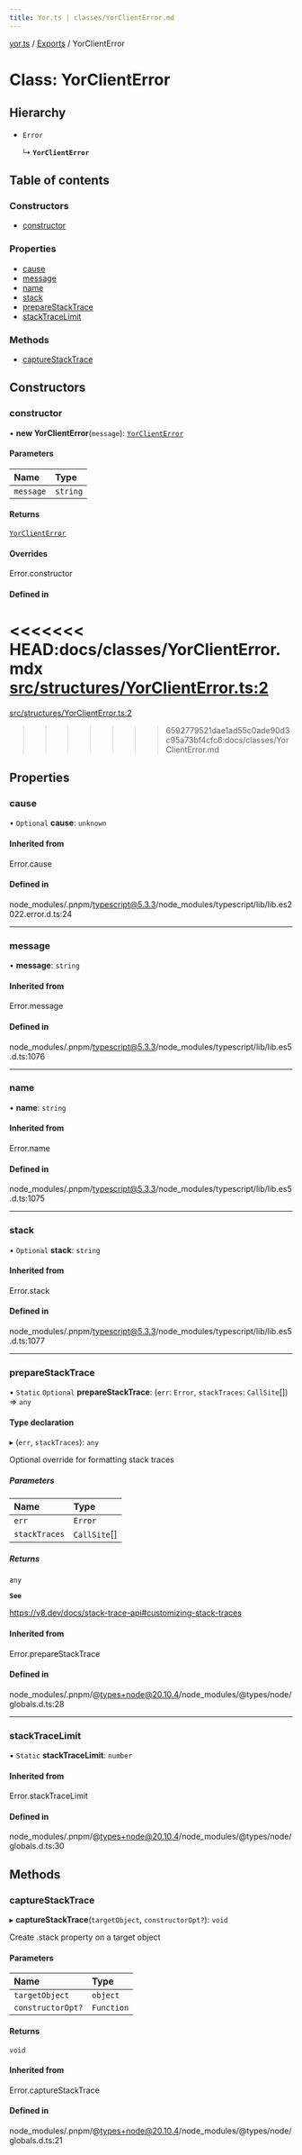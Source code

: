 ```yaml
---
title: Yor.ts | classes/YorClientError.md
---
```

[yor.ts](../README.md) / [Exports](../modules.md) / YorClientError

# Class: YorClientError

## Hierarchy

- `Error`

  ↳ **`YorClientError`**

## Table of contents

### Constructors

- [constructor](YorClientError.md#constructor)

### Properties

- [cause](YorClientError.md#cause)
- [message](YorClientError.md#message)
- [name](YorClientError.md#name)
- [stack](YorClientError.md#stack)
- [prepareStackTrace](YorClientError.md#preparestacktrace)
- [stackTraceLimit](YorClientError.md#stacktracelimit)

### Methods

- [captureStackTrace](YorClientError.md#capturestacktrace)

## Constructors

### constructor

• **new YorClientError**(`message`): [`YorClientError`](YorClientError.md)

#### Parameters

| Name | Type |
| :------ | :------ |
| `message` | `string` |

#### Returns

[`YorClientError`](YorClientError.md)

#### Overrides

Error.constructor

#### Defined in

<<<<<<< HEAD:docs/classes/YorClientError.mdx
[src/structures/YorClientError.ts:2](https://github.com/OreOreki/interactions.ts/blob/dd9125a/src/structures/YorClientError.ts#L2)
=======
[src/structures/YorClientError.ts:2](https://github.com/OreOreki/yor.ts/blob/dd9125a/src/structures/YorClientError.ts#L2)
>>>>>>> 6592779521dae1ad55c0ade90d3c95a73bf4cfc6:docs/classes/YorClientError.md

## Properties

### cause

• `Optional` **cause**: `unknown`

#### Inherited from

Error.cause

#### Defined in

node_modules/.pnpm/typescript@5.3.3/node_modules/typescript/lib/lib.es2022.error.d.ts:24

___

### message

• **message**: `string`

#### Inherited from

Error.message

#### Defined in

node_modules/.pnpm/typescript@5.3.3/node_modules/typescript/lib/lib.es5.d.ts:1076

___

### name

• **name**: `string`

#### Inherited from

Error.name

#### Defined in

node_modules/.pnpm/typescript@5.3.3/node_modules/typescript/lib/lib.es5.d.ts:1075

___

### stack

• `Optional` **stack**: `string`

#### Inherited from

Error.stack

#### Defined in

node_modules/.pnpm/typescript@5.3.3/node_modules/typescript/lib/lib.es5.d.ts:1077

___

### prepareStackTrace

▪ `Static` `Optional` **prepareStackTrace**: (`err`: `Error`, `stackTraces`: `CallSite`[]) => `any`

#### Type declaration

▸ (`err`, `stackTraces`): `any`

Optional override for formatting stack traces

##### Parameters

| Name | Type |
| :------ | :------ |
| `err` | `Error` |
| `stackTraces` | `CallSite`[] |

##### Returns

`any`

**`See`**

https://v8.dev/docs/stack-trace-api#customizing-stack-traces

#### Inherited from

Error.prepareStackTrace

#### Defined in

node_modules/.pnpm/@types+node@20.10.4/node_modules/@types/node/globals.d.ts:28

___

### stackTraceLimit

▪ `Static` **stackTraceLimit**: `number`

#### Inherited from

Error.stackTraceLimit

#### Defined in

node_modules/.pnpm/@types+node@20.10.4/node_modules/@types/node/globals.d.ts:30

## Methods

### captureStackTrace

▸ **captureStackTrace**(`targetObject`, `constructorOpt?`): `void`

Create .stack property on a target object

#### Parameters

| Name | Type |
| :------ | :------ |
| `targetObject` | `object` |
| `constructorOpt?` | `Function` |

#### Returns

`void`

#### Inherited from

Error.captureStackTrace

#### Defined in

node_modules/.pnpm/@types+node@20.10.4/node_modules/@types/node/globals.d.ts:21
